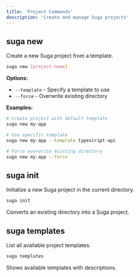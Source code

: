 ```yaml
---
title: 'Project Commands'
description: 'Create and manage Suga projects'
---
```


## suga new

Create a new Suga project from a template.

```bash
suga new [project-name]
```

**Options:**
- `--template` - Specify a template to use
- `--force` - Overwrite existing directory

**Examples:**
```bash
# Create project with default template
suga new my-app

# Use specific template
suga new my-app --template typescript-api

# Force overwrite existing directory
suga new my-app --force
```

## suga init

Initialize a new Suga project in the current directory.

```bash
suga init
```

Converts an existing directory into a Suga project.

## suga templates

List all available project templates.

```bash
suga templates
```

Shows available templates with descriptions.